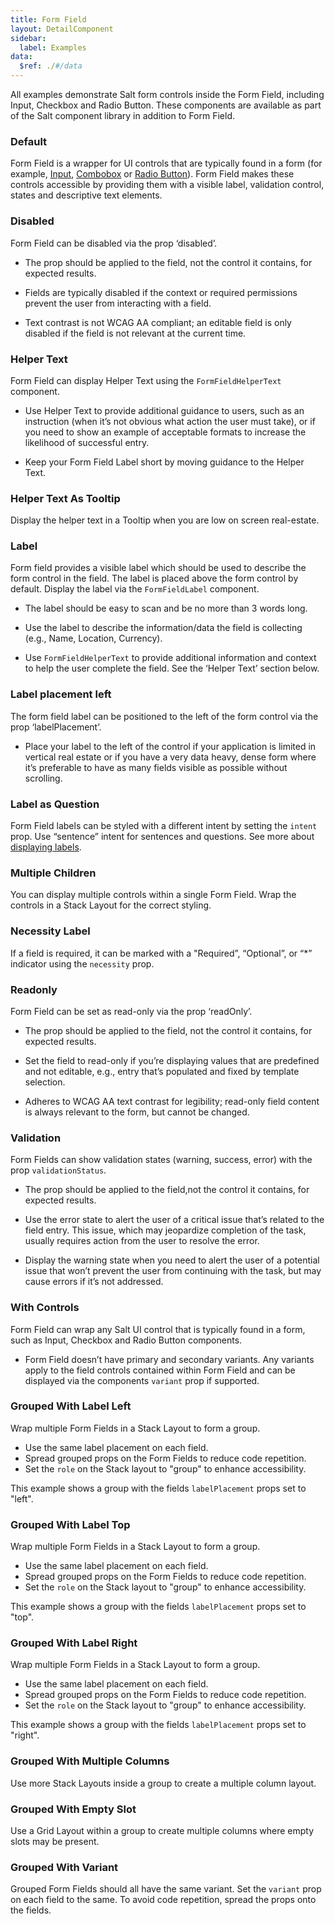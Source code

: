 ```yaml
---
title: Form Field
layout: DetailComponent
sidebar:
  label: Examples
data:
  $ref: ./#/data
---
```


All examples demonstrate Salt form controls inside the Form Field, including Input, Checkbox and Radio Button. These components are available as part of the Salt component library in addition to Form Field. 

<LivePreviewControls>
<LivePreview componentName="form-field" exampleName="Default" >

### Default

Form Field is a wrapper for UI controls that are typically found in a form (for example, [Input](../input), [Combobox](../combo-box) or [Radio Button](../radio-button)). Form Field makes these controls accessible by providing them with a visible label, validation control, states and descriptive text elements. 

</LivePreview>
<LivePreview componentName="form-field" exampleName="Disabled" >

### Disabled

Form Field can be disabled via the prop ‘disabled’.  
 
- The prop should be applied to the field, not the control it contains, for expected results. 

- Fields are typically disabled if the context or required permissions prevent the user from interacting with a field.  

- Text contrast is not WCAG AA compliant; an editable field is only disabled if the field is not relevant at the current time. 

</LivePreview>
<LivePreview componentName="form-field" exampleName="HelperText" >

### Helper Text

Form Field can display Helper Text using the `FormFieldHelperText` component. 

- Use Helper Text to provide additional guidance to users, such as an instruction (when it’s not obvious what action the user must take), or if you need to show an example of acceptable formats to increase the likelihood of successful entry. 

- Keep your Form Field Label short by moving guidance to the Helper Text. 

</LivePreview>
<LivePreview componentName="form-field" exampleName="HelperTextAsTooltip" >

### Helper Text As Tooltip

Display the helper text in a Tooltip when you are low on screen real-estate.  

</LivePreview>
<LivePreview componentName="form-field" exampleName="Label" >

### Label

Form field provides a visible label which should be used to describe the form control in the field. The label is placed above the form control by default. Display the label via the `FormFieldLabel` component. 

- The label should be easy to scan and be no more than 3 words long. 

- Use the label to describe the information/data the field is collecting (e.g., Name, Location, Currency). 

- Use `FormFieldHelperText` to provide additional information and context to help the user complete the field. See the ‘Helper Text’ section below. 

</LivePreview>
<LivePreview componentName="form-field" exampleName="LabelLeft" >

### Label placement left

The form field label can be positioned to the left of the form control via the prop ‘labelPlacement’. 

- Place your label to the left of the control if your application is limited in vertical real estate or if you have a very data heavy, dense form where it’s preferable to have as many fields visible as possible without scrolling. 

</LivePreview>
<LivePreview componentName="form-field" exampleName="LabelQuestion" >

### Label as Question

Form Field labels can be styled with a different intent by setting the `intent` prop. Use “sentence” intent for sentences and questions. See more about [displaying labels](/salt/patterns/forms#label-vs-question).

</LivePreview>
<LivePreview componentName="form-field" exampleName="MultipleChildren" >

### Multiple Children

You can display multiple controls within a single Form Field. Wrap the controls in a Stack Layout for the correct styling.

</LivePreview>
<LivePreview componentName="form-field" exampleName="NecessityLabel" >

### Necessity Label

If a field is required, it can be marked with a "Required”, “Optional”, or “*” indicator using the `necessity` prop.   

</LivePreview>
<LivePreview componentName="form-field" exampleName="Readonly" >

### Readonly

Form Field can be set as read-only via the prop ‘readOnly’.  

- The prop should be applied to the field, not the control it contains, for expected results. 

- Set the field to read-only if you’re displaying values that are predefined and not editable, e.g., entry that’s populated and fixed by template selection.  

- Adheres to WCAG AA text contrast for legibility; read-only field content is always relevant to the form, but cannot be changed. 

</LivePreview>
<LivePreview componentName="form-field" exampleName="Validation" >

### Validation

Form Fields can show validation states (warning, success, error) with the prop `validationStatus`.  

- The prop should be applied to the field,not the control it contains, for expected results. 

- Use the error state to alert the user of a critical issue that’s related to the field entry. This issue, which may jeopardize completion of the task, usually requires action from the user to resolve the error.  

- Display the warning state when you need to alert the user of a potential issue that won’t prevent the user from continuing with the task, but may cause errors if it’s not addressed.  

</LivePreview>
<LivePreview componentName="form-field" exampleName="WithControls" >

### With Controls

Form Field can wrap any Salt UI control that is typically found in a form, such as Input, Checkbox and Radio Button components. 

- Form Field doesn’t have primary and secondary variants. Any variants apply to the field controls contained within Form Field and can be displayed via the components `variant` prop if supported.  

</LivePreview>
<LivePreview componentName="form-field" exampleName="GroupedWithLabelLeft" >

### Grouped With Label Left

Wrap multiple Form Fields in a Stack Layout to form a group. 

- Use the same label placement on each field.
- Spread grouped props on the Form Fields to reduce code repetition.
- Set the `role` on the Stack layout to "group" to enhance accessibility.

This example shows a group with the fields `labelPlacement` props set to "left". 

</LivePreview>
<LivePreview componentName="form-field" exampleName="GroupedWithLabelTop" >

### Grouped With Label Top
 
Wrap multiple Form Fields in a Stack Layout to form a group. 

- Use the same label placement on each field.
- Spread grouped props on the Form Fields to reduce code repetition.
- Set the `role` on the Stack layout to "group" to enhance accessibility.

This example shows a group with the fields `labelPlacement` props set to "top". 

</LivePreview>
<LivePreview componentName="form-field" exampleName="GroupedWithLabelRight" >

### Grouped With Label Right

Wrap multiple Form Fields in a Stack Layout to form a group. 

- Use the same label placement on each field.
- Spread grouped props on the Form Fields to reduce code repetition.
- Set the `role` on the Stack layout to "group" to enhance accessibility.

This example shows a group with the fields `labelPlacement` props set to "right". 

</LivePreview>
<LivePreview componentName="form-field" exampleName="GroupedWithMultipleColumns" >

### Grouped With Multiple Columns

Use more Stack Layouts inside a group to create a multiple column layout.

</LivePreview>
<LivePreview componentName="form-field" exampleName="GroupedWithEmptySlot" >

### Grouped With Empty Slot

Use a Grid Layout within a group to create multiple columns where empty slots may be present.

</LivePreview>
<LivePreview componentName="form-field" exampleName="GroupedWithVariant" >

### Grouped With Variant

Grouped Form Fields should all have the same variant. Set the `variant` prop on each field to the same. To avoid code repetition, spread the props onto the fields. 

</LivePreview>
</LivePreviewControls>
